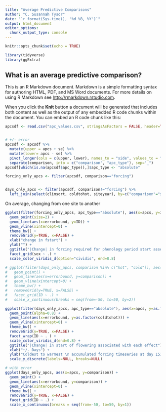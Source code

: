 ```yaml
---
title: "Average Predictive Comparisons"
author: "C. Susannah Tysor"
date: "`r format(Sys.time(), '%d %B, %Y')`"
output: html_document
editor_options: 
  chunk_output_type: console
---
```


```r
knitr::opts_chunk$set(echo = TRUE)
```

```r
library(tidyverse)
library(ggExtra)
```

## What is an average predictive comparison?

This is an R Markdown document. Markdown is a simple formatting syntax for authoring HTML, PDF, and MS Word documents. For more details on using R Markdown see <http://rmarkdown.rstudio.com>.

When you click the **Knit** button a document will be generated that includes both content as well as the output of any embedded R code chunks within the document. You can embed an R code chunk like this:

```r
apcsdf <- read.csv("apc_values.csv", stringsAsFactors = FALSE, header=TRUE)


# +/- error
apcsdf <- apcsdf %>%
  mutate(upper = apcs + se) %>%
  mutate(lower= apcs - se) %>%
  pivot_longer(cols = c(upper, lower), names_to = "side", values_to = "errorbound") %>%
  separate(comparison, into = c("comparison", "apc_type"), sep="_")
apcsdf[which(is.na(apcsdf$apc_type)),]$apc_type <- "absolute"

forcing_only_apcs <- filter(apcsdf, comparison=="forcing")


days_only_apcs <- filter(apcsdf, comparison!="forcing") %>%
  left_join(select(climsort, coldtohot, siteyear), by=c("comparison"="siteyear")) 

```

On average, changing from one site to another

```r
ggplot(filter(forcing_only_apcs, apc_type=="absolute"), aes(x=apcs, y=ID, color=ID)) +
  geom_point(size=2) +
  geom_line(aes(x=errorbound, y=ID)) +
  geom_vline(xintercept=0) +
  theme_bw() +
  removeGrid(y=TRUE, x=FALSE) +
  xlab("change in fstart") +
  ylab("") +
  ggtitle("|Change| in forcing required for phenology period start associated with each effect") +
  facet_grid(sex ~ .) +
  scale_color_viridis_d(option="cividis", end=0.8)

# ggplot(filter(days_only_apcs, comparison %in% c("hot", "cold")), aes(x=apcs, y=comparison)) +
#   geom_point() +
#   geom_line(aes(x=errorbound, y=comparison)) +
#   geom_vline(xintercept=0) +
#   theme_bw() +
#   removeGrid(y=TRUE, x=FALSE) +
#   facet_grid(ID ~ .) + 
#   scale_x_continuous(breaks = seq(from=-50, to=50, by=2))

ggplot(filter(days_only_apcs, apc_type=="absolute"), aes(x=apcs, y=as.factor(coldtohot), color=sex)) +
  geom_point(alpha=0.8) +
  geom_line(aes(x=errorbound, y=as.factor(coldtohot))) +
  geom_vline(xintercept=0) +
  theme_bw() +
  removeGrid(y=TRUE, x=FALSE) +
  facet_wrap(ID ~ . ) +
  scale_color_viridis_d(end=0.8) +
  ggtitle("|Change| in start of flowering associated with each effect") +
  xlab("+/- Days") +
  ylab("Coldest to warmest \n accumulated forcing timeseries at day 151") +
  scale_y_discrete(labels=NULL, breaks=NULL)

# with error
ggplot(days_only_apcs, aes(x=apcs, y=comparison)) +
  geom_point() +
  geom_line(aes(x=errorbound, y=comparison)) +
  geom_vline(xintercept=0) +
  theme_bw() +
  removeGrid(y=TRUE, x=FALSE) +
  facet_grid(ID ~ .) + 
  scale_x_continuous(breaks = seq(from=-50, to=50, by=1))
```


